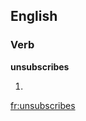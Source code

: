 
==English==

===Verb===
'''unsubscribes'''

# {{third-person singular of|[[unsubscribe]]}}

[[fr:unsubscribes]]